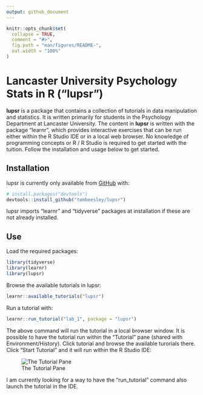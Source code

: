 ```yaml
---
output: github_document
---
```


<!-- README.md is generated from README.Rmd. Please edit that file -->

```r
knitr::opts_chunk$set(
  collapse = TRUE,
  comment = "#>",
  fig.path = "man/figures/README-",
  out.width = "100%"
)
```

# Lancaster University Psychology Stats in R ("lupsr")

<!-- badges: start -->
<!-- badges: end -->

**lupsr** is a package that contains a collection of tutorials in data manipulation and statistics. It is written primarily for students in the Psychology Department at Lancaster University. The content in **lupsr** is written with the package "learnr", which provides interactive exercises that can be run either within the R Studio IDE or in a local web browser. No knowledge of programming concepts or R / R Studio is required to get started with the tuition. Follow the installation and usage below to get started.

## Installation

lupsr is currently only available from [GitHub](https://github.com/) with:

``` r
# install.packages("devtools")
devtools::install_github("tombeesley/lupsr")
```

lupsr imports "learnr" and "tidyverse" packages at installation if these are not already installed.

## Use

Load the required packages:

```r
library(tidyverse)
library(learnr)
library(lupsr)
```

Browse the available tutorials in lupsr:

```r
learnr::available_tutorials("lupsr")
```

Run a tutorial with:

```r
learnr::run_tutorial("lab_1", package = "lupsr")
```

The above command will run the tutorial in a local browser window. It is possible to have the tutorial run within the "Tutorial" pane (shared with Environment/History). Click tutorial and browse the available turorials there. Click "Start Tutorial" and it will run within the R Studio IDE: 

![The Tutorial Pane](media/tutorial_pane.png)

I am currently looking for a way to have the "run_tutorial" command also launch the tutorial in the IDE.
